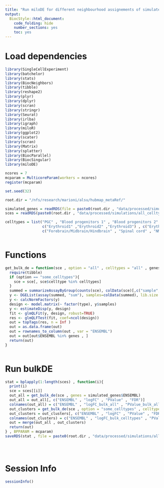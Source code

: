 ```yaml
---
title: "Run miloDE for different neighbourhood assignements of simulated data."
output:
  BiocStyle::html_document:
    code_folding: hide
    number_sections: yes
    toc: yes  
---
```

# Load dependencies

```r


library(SingleCellExperiment)
library(batchelor)
library(stats)
library(BiocNeighbors)
library(tibble)
library(reshape2)
library(plyr)
library(dplyr)
library(scran)
library(stringr)
library(Seurat)
library(irlba)
library(igraph)
library(miloR)
library(ggplot2)
library(scater)
library(scran)
library(Matrix)
library(splatter)
library(BiocParallel)
library(BiocSingular)
library(miloDE)

ncores = 7
mcparam = MulticoreParam(workers = ncores)
register(mcparam)

set.seed(32)

root.dir = "/nfs/research/marioni/alsu/hubmap_metaRef/"

simulated_genes = readRDS(file = paste0(root.dir , "data/processed/simulations/all_celltypes/simulated_genes.Rds"))
sces = readRDS(paste0(root.dir , "data/processed/simulations/all_celltypes/sces_simulated.Rds"))

celltypes = list("PGC" , "Blood progenitors 1" , "Blood progenitors 2" , "Erythroid1" , "Endothelium" , "Cardiomyocytes" , "Gut" ,  "Allantois" , "Pharyngeal mesoderm" , "Paraxial mesoderm" , "Mesenchyme" ,  c("Somitic mesoderm" , "Intermediate mesoderm" , "NMP") , c("Gut" , "Surface ectoderm") ,  "Forebrain/Midbrain/Hindbrain" , "Erythroid3" , c("Forebrain/Midbrain/Hindbrain" , "Spinal cord") , c("Forebrain/Midbrain/Hindbrain" , "Spinal cord" , "NMP") ,
                 c("Erythroid1" ,"Erythroid2" ,"Erythroid3") , c("Erythroid1" ,"Erythroid2" ,"Erythroid3" , "Blood progenitors 1" , "Blood progenitors 2" ) ,
                 c("Forebrain/Midbrain/Hindbrain" , "Spinal cord" , "NMP" , "Somitic mesoderm" , "Intermediate mesoderm") )



```

# Functions

```r



get_bulk_de = function(sce , option = "all" , celltypes = "all" , genes){
  require(tibble)
  if (option == "some_celltypes"){
    sce = sce[, sce$celltype %in% celltypes]
  }
  summed = summarizeAssayByGroup(counts(sce), colData(sce)[,c("sample","type")])
  y <- DGEList(assay(summed, "sum"), samples=colData(summed), lib.size = colSums(assay(summed , "sum")))
  y <- calcNormFactors(y)
  design <- model.matrix(~ factor(type), y$samples)
  y <- estimateDisp(y, design)
  fit <- glmQLFit(y, design, robust=TRUE)
  res <- glmQLFTest(fit, coef=ncol(design))
  out = topTags(res, n = Inf )
  out = as.data.frame(out)
  out = rownames_to_column(out , var = "ENSEMBL")
  out = out[out$ENSEMBL %in% genes , ]
  return(out)
}



```

# Run bulkDE

```r



stat = bplapply(1:length(sces) , function(i){
  print(i)
  sce = sces[[i]]
  out_all = get_bulk_de(sce , genes = simulated_genes$ENSEMBL)
  out_all = out_all[, c("ENSEMBL" , "logFC" , "PValue" , "FDR")]
  colnames(out_all) = c("ENSEMBL" , "logFC_bulk_all" , "PValue_bulk_all" , "FDR_bulk_all")
  out_clusters = get_bulk_de(sce , option = "some_celltypes" , celltypes = celltypes[[i]] , genes = simulated_genes$ENSEMBL)
  out_clusters = out_clusters[, c("ENSEMBL" , "logFC" , "PValue" , "FDR")]
  colnames(out_clusters) = c("ENSEMBL" , "logFC_bulk_celltypes" , "PValue_bulk_celltypes" , "FDR_bulk_celltypes")
  out = merge(out_all , out_clusters)
  return(out)
} , BPPARAM = mcparam)
saveRDS(stat , file = paste0(root.dir , "data/processed/simulations/all_celltypes/bulk_de_stat.Rds"))





```

# Session Info

```r
sessionInfo()
```
